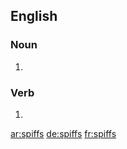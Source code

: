 ==English==

===Noun===
{{head|en|plural}}

# {{plural of|spiff|lang=en}}

===Verb===
{{head|en}}

# {{en-third-person singular of|spiff}}

[[ar:spiffs]]
[[de:spiffs]]
[[fr:spiffs]]